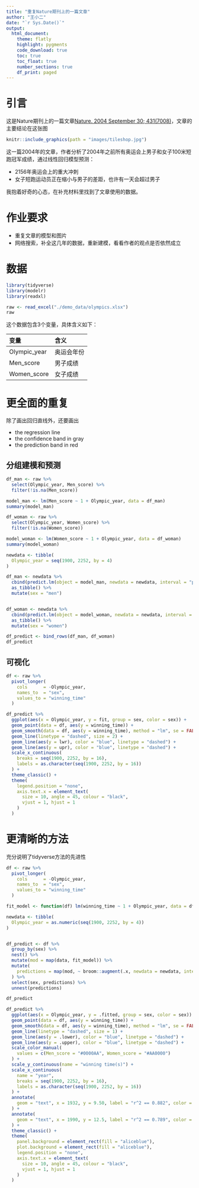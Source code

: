 ```yaml
---
title: "重复Nature期刊上的一篇文章"
author: "王小二"
date: "`r Sys.Date()`"
output: 
  html_document:
    theme: flatly
    highlight: pygments
    code_download: true
    toc: true
    toc_float: true
    number_sections: true
    df_print: paged
---
```



# 引言

这是Nature期刊上的一篇文章[Nature. 2004 September 30; 431(7008)](https://www.ncbi.nlm.nih.gov/pmc/articles/PMC3173856/#SD2)，文章的主要结论在这张图

```r
knitr::include_graphics(path = "images/tileshop.jpg")
```

这一篇2004年的文章，作者分析了2004年之前所有奥运会上男子和女子100米短跑冠军成绩，通过线性回归模型预测：

- 2156年奥运会上的重大冲刺
- 女子短跑运动员正在缩小与男子的差距，也许有一天会超过男子


我抱着好奇的心态，在补充材料里找到了文章使用的数据。


# 作业要求

- 重复文章的模型和图片
- 网络搜索，补全这几年的数据，重新建模，看看作者的观点是否依然成立



# 数据

```r
library(tidyverse)
library(modelr)
library(readxl)

raw <- read_excel("./demo_data/olympics.xlsx")
raw
```



这个数据包含3个变量，具体含义如下：

| 变量         	| 含义       	|
|:-------------	|:-----------	|
| Olympic_year 	| 奥运会年份 	|
| Men_score    	| 男子成绩   	|
| Women_score  	| 女子成绩   	|




# 更全面的重复

除了画出回归直线外，还要画出

- the regression line
- the confidence band in gray
- the prediction band in red


## 分组建模和预测
```r
df_man <- raw %>%
  select(Olympic_year, Men_score) %>%
  filter(!is.na(Men_score))

model_man <- lm(Men_score ~ 1 + Olympic_year, data = df_man)
summary(model_man)
```


```r
df_woman <- raw %>%
  select(Olympic_year, Women_score) %>%
  filter(!is.na(Women_score))

model_woman <- lm(Women_score ~ 1 + Olympic_year, data = df_woman)
summary(model_woman)
```





```r
newdata <- tibble(
  Olympic_year = seq(1900, 2252, by = 4)
)

df_man <- newdata %>%
  cbind(predict.lm(object = model_man, newdata = newdata, interval = "prediction")) %>%
  as_tibble() %>%
  mutate(sex = "men")


df_woman <- newdata %>%
  cbind(predict.lm(object = model_woman, newdata = newdata, interval = "prediction")) %>%
  as_tibble() %>%
  mutate(sex = "women")
```

```r
df_predict <- bind_rows(df_man, df_woman)
df_predict
```



## 可视化

```r
df <- raw %>%
  pivot_longer(
    cols      = -Olympic_year,
    names_to  = "sex",
    values_to = "winning_time"
  )
```


```r
df_predict %>%
  ggplot(aes(x = Olympic_year, y = fit, group = sex, color = sex)) +
  geom_point(data = df, aes(y = winning_time)) +
  geom_smooth(data = df, aes(y = winning_time), method = "lm", se = FALSE) +
  geom_line(linetype = "dashed", size = 2) +
  geom_line(aes(y = lwr), color = "blue", linetype = "dashed") +
  geom_line(aes(y = upr), color = "blue", linetype = "dashed") +
  scale_x_continuous(
    breaks = seq(1900, 2252, by = 16),
    labels = as.character(seq(1900, 2252, by = 16))
  ) +
  theme_classic() +
  theme(
    legend.position = "none",
    axis.text.x = element_text(
      size = 10, angle = 45, colour = "black",
      vjust = 1, hjust = 1
    )
  )
```



# 更清晰的方法

充分说明了tidyverse方法的先进性

```r
df <- raw %>%
  pivot_longer(
    cols      = -Olympic_year,
    names_to  = "sex",
    values_to = "winning_time"
  )
```



```r
fit_model <- function(df) lm(winning_time ~ 1 + Olympic_year, data = df)

newdata <- tibble(
  Olympic_year = as.numeric(seq(1900, 2252, by = 4))
)


df_predict <- df %>%
  group_by(sex) %>%
  nest() %>%
  mutate(mod = map(data, fit_model)) %>%
  mutate(
    predictions = map(mod, ~ broom::augment(.x, newdata = newdata, interval = "prediction"))
  ) %>%
  select(sex, predictions) %>%
  unnest(predictions)

df_predict
```



```r
df_predict %>%
  ggplot(aes(x = Olympic_year, y = .fitted, group = sex, color = sex)) +
  geom_point(data = df, aes(y = winning_time)) +
  geom_smooth(data = df, aes(y = winning_time), method = "lm", se = FALSE) +
  geom_line(linetype = "dashed", size = 1) +
  geom_line(aes(y = .lower), color = "blue", linetype = "dashed") +
  geom_line(aes(y = .upper), color = "blue", linetype = "dashed") +
  scale_color_manual(
    values = c(Men_score = "#0000AA", Women_score = "#AA0000")
  ) +
  scale_y_continuous(name = "winning time(s)") +
  scale_x_continuous(
    name = "year",
    breaks = seq(1900, 2252, by = 16),
    labels = as.character(seq(1900, 2252, by = 16))
  ) +
  annotate(
    geom = "text", x = 1932, y = 9.50, label = "r^2 == 0.882", color = "blue", parse = TRUE
  ) +
  annotate(
    geom = "text", x = 1990, y = 12.5, label = "r^2 == 0.789", color = "red", parse = TRUE
  ) +
  theme_classic() +
  theme(
    panel.background = element_rect(fill = "aliceblue"),
    plot.background = element_rect(fill = "aliceblue"),
    legend.position = "none",
    axis.text.x = element_text(
      size = 10, angle = 45, colour = "black",
      vjust = 1, hjust = 1
    )
  )
```
